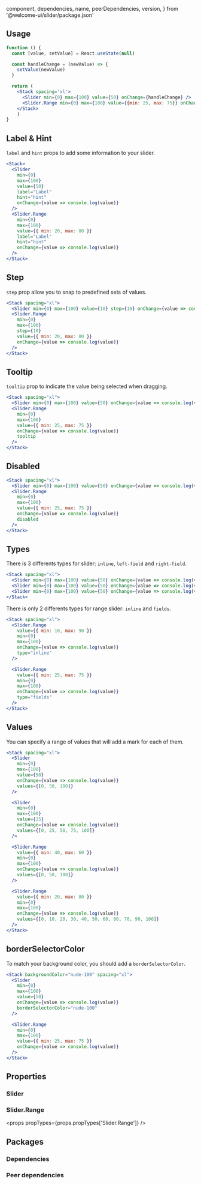 
  component,
  dependencies,
  name,
  peerDependencies,
  version,
} from '@welcome-ui/slider/package.json'

<showcase
  version={version}
  name={name}
  component={component}
  description="Sliders reflect a range of values along a bar, from which users may select a single value."
/>

## Usage

```jsx
function () {
  const [value, setValue] = React.useState(null)

  const handleChange = (newValue) => {
    setValue(newValue)
  }

  return (
    <Stack spacing='xl'>
      <Slider min={0} max={100} value={50} onChange={handleChange} />
      <Slider.Range min={0} max={100} value={{min: 25, max: 75}} onChange={value => console.log(value)} />
    </Stack>
    )
}

```

## Label & Hint

`label` and `hint` props to add some information to your slider.

```jsx
<Stack>
  <Slider
    min={0}
    max={100}
    value={50}
    label="Label"
    hint="hint"
    onChange={value => console.log(value)}
  />
  <Slider.Range
    min={0}
    max={100}
    value={{ min: 20, max: 80 }}
    label="Label"
    hint="hint"
    onChange={value => console.log(value)}
  />
</Stack>
```

## Step

`step` prop allow you to snap to predefined sets of values.

```jsx
<Stack spacing="xl">
  <Slider min={0} max={100} value={10} step={10} onChange={value => console.log(value)} />
  <Slider.Range
    min={0}
    max={100}
    step={10}
    value={{ min: 20, max: 80 }}
    onChange={value => console.log(value)}
  />
</Stack>
```

## Tooltip

`tooltip` prop to indicate the value being selected when dragging.

```jsx
<Stack spacing="xl">
  <Slider min={0} max={100} value={50} onChange={value => console.log(value)} tooltip />
  <Slider.Range
    min={0}
    max={100}
    value={{ min: 25, max: 75 }}
    onChange={value => console.log(value)}
    tooltip
  />
</Stack>
```

## Disabled

```jsx
<Stack spacing="xl">
  <Slider min={0} max={100} value={50} onChange={value => console.log(value)} disabled />
  <Slider.Range
    min={0}
    max={100}
    value={{ min: 25, max: 75 }}
    onChange={value => console.log(value)}
    disabled
  />
</Stack>
```

## Types

There is 3 differents types for slider: `inline`, `left-field` and `right-field`.

```jsx
<Stack spacing="xl">
  <Slider min={0} max={100} value={50} onChange={value => console.log(value)} type="inline" />
  <Slider min={0} max={100} value={50} onChange={value => console.log(value)} type="left-field" />
  <Slider min={0} max={100} value={50} onChange={value => console.log(value)} type="right-field" />
</Stack>
```

There is only 2 differents types for range slider: `inline` and `fields`.

```jsx
<Stack spacing="xl">
  <Slider.Range
    value={{ min: 10, max: 90 }}
    min={0}
    max={100}
    onChange={value => console.log(value)}
    type="inline"
  />

  <Slider.Range
    value={{ min: 25, max: 75 }}
    min={0}
    max={100}
    onChange={value => console.log(value)}
    type="fields"
  />
</Stack>
```

## Values

You can specify a range of values that will add a mark for each of them.

```jsx
<Stack spacing="xl">
  <Slider
    min={0}
    max={100}
    value={50}
    onChange={value => console.log(value)}
    values={[0, 50, 100]}
  />

  <Slider
    min={0}
    max={100}
    value={25}
    onChange={value => console.log(value)}
    values={[0, 25, 50, 75, 100]}
  />

  <Slider.Range
    value={{ min: 40, max: 60 }}
    min={0}
    max={100}
    onChange={value => console.log(value)}
    values={[0, 50, 100]}
  />

  <Slider.Range
    value={{ min: 20, max: 80 }}
    min={0}
    max={100}
    onChange={value => console.log(value)}
    values={[0, 10, 20, 30, 40, 50, 60, 80, 70, 90, 100]}
  />
</Stack>
```

## borderSelectorColor

To match your background color, you should add a `borderSelectorColor`.

```jsx
<Stack backgroundColor="nude-100" spacing="xl">
  <Slider
    min={0}
    max={100}
    value={50}
    onChange={value => console.log(value)}
    borderSelectorColor="nude-100"
  />

  <Slider.Range
    min={0}
    max={100}
    value={{ min: 25, max: 75 }}
    onChange={value => console.log(value)}
  />
</Stack>
```

## Properties

### Slider

<props propTypes={props.propTypes.Slider} />

### Slider.Range

<props propTypes={props.propTypes['Slider.Range']} />

## Packages

### Dependencies

<dependencies dependencies={dependencies} />

### Peer dependencies

<dependencies dependencies={peerDependencies} />

<pagination />
